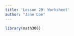 ```yaml
---
title: 'Lesson 29: Worksheet'
author: "Jane Doe"
---
```


```r
library(math300)
```



